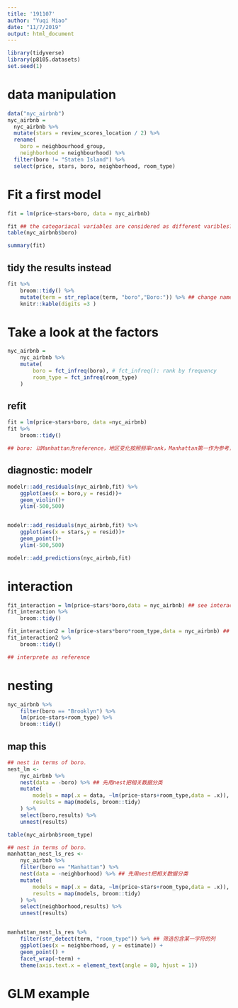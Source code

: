 ```yaml
---
title: '191107'
author: "Yuqi Miao"
date: "11/7/2019"
output: html_document
---
```

```r
library(tidyverse)
library(p8105.datasets)
set.seed(1)

```

# data manipulation

```r
data("nyc_airbnb")
nyc_airbnb = 
  nyc_airbnb %>% 
  mutate(stars = review_scores_location / 2) %>% 
  rename(
    boro = neighbourhood_group,
    neighborhood = neighbourhood) %>% 
  filter(boro != "Staten Island") %>% 
  select(price, stars, boro, neighborhood, room_type)

```


# Fit a first model
```r
fit = lm(price~stars+boro, data = nyc_airbnb)
```

```r
fit ## the categoriacal variables are considered as different varibles? -- making different bicategorical variables {0,1}.
table(nyc_airbnb$boro)

summary(fit)

```

## tidy the results instead

```r
fit %>% 
    broom::tidy() %>% 
    mutate(term = str_replace(term, "boro","Boro:")) %>% ## change names
    knitr::kable(digits =3 )

```

# Take a look at the factors
```r
nyc_airbnb =
    nyc_airbnb %>% 
    mutate(
        boro = fct_infreq(boro), # fct_infreq(): rank by frequency
        room_type = fct_infreq(room_type)
    )
```

## refit
```r
fit = lm(price~stars+boro, data =nyc_airbnb)
fit %>% 
    broom::tidy()

## boro: 以Manhattan为reference，地区变化按照频率rank，Manhattan第一作为参考，其余的三个变量，以出现频率为赋值标准，频率越接近Manhattan，为2，3，4
```





## diagnostic: modelr

```r

modelr::add_residuals(nyc_airbnb,fit) %>% 
    ggplot(aes(x = boro,y = resid))+
    geom_violin()+
    ylim(-500,500)


modelr::add_residuals(nyc_airbnb,fit) %>% 
    ggplot(aes(x = stars,y = resid))+
    geom_point()+
    ylim(-500,500)

modelr::add_predictions(nyc_airbnb,fit)
```

# interaction

```r
fit_interaction = lm(price~stars*boro,data = nyc_airbnb) ## see interaction between stars and boros
fit_interaction %>% 
    broom::tidy()
```
```r
fit_interaction2 = lm(price~stars*boro*room_type,data = nyc_airbnb) ## see interaction between stars and boros
fit_interaction2 %>% 
    broom::tidy()

## interprete as reference
```

# nesting 
```r
nyc_airbnb %>% 
    filter(boro == "Brooklyn") %>% 
    lm(price~stars+room_type) %>% 
    broom::tidy()
```

## map this

```r
## nest in terms of boro.
nest_lm <- 
    nyc_airbnb %>% 
    nest(data = -boro) %>% ## 先用nest把相关数据分类 
    mutate(
        models = map(.x = data, ~lm(price~stars+room_type,data = .x)), ## fit model in different boros
        results = map(models, broom::tidy)
    ) %>% 
    select(boro,results) %>% 
    unnest(results)

table(nyc_airbnb$room_type)
```

```r
## nest in terms of boro.
manhattan_nest_ls_res <- 
    nyc_airbnb %>% 
    filter(boro == "Manhattan") %>% 
    nest(data = -neighborhood) %>% ## 先用nest把相关数据分类 
    mutate(
        models = map(.x = data, ~lm(price~stars+room_type,data = .x)), ## fit model in different boros
        results = map(models, broom::tidy)
    ) %>% 
    select(neighborhood,results) %>% 
    unnest(results)


manhattan_nest_ls_res %>% 
    filter(str_detect(term, "room_type")) %>% ## 筛选包含某一字符的列
    ggplot(aes(x = neighborhood, y = estimate)) + 
    geom_point() + 
    facet_wrap(~term) + 
    theme(axis.text.x = element_text(angle = 80, hjust = 1))

```


# GLM example
```r

```


















